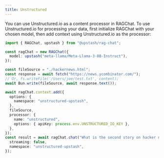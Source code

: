 ```yaml
---
title: Unstructured
---
```


You can use Unstructured.io as a content processor in RAGChat. To use Unstructured.io for processing your data, first initialize RAGChat with your chosen model, then add context using Unstructured.io as the processor:

```typescript
import { RAGChat, upstash } from "@upstash/rag-chat";

const ragChat = new RAGChat({
  model: upstash("meta-llama/Meta-Llama-3-8B-Instruct"),
});

const fileSource = "./hackernews.html";
const response = await fetch("https://news.ycombinator.com/");
// Or, fs.writeFile('/Users/joe/test.txt', content);
await Bun.write(fileSource, await response.text());

await ragChat.context.add({
  options: {
    namespace: "unstructured-upstash",
  },
  fileSource,
  processor: {
    name: "unstructured",
    options: { apiKey: process.env.UNSTRUCTURED_IO_KEY },
  },
});
const result = await ragChat.chat("What is the second story on hacker news?", {
  streaming: false,
  namespace: "unstructured-upstash",
});
```
